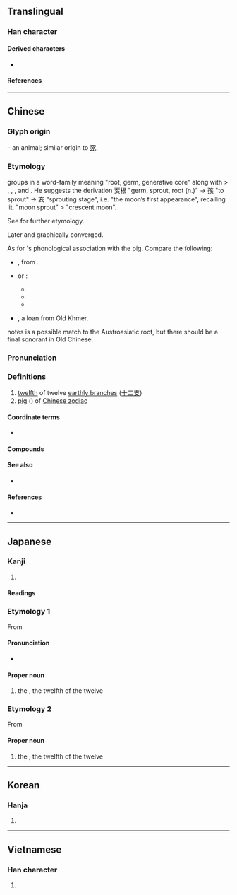 {{character info}}
==Translingual==
{{stroke order|type=animate}}

===Han character===
{{Han char|rn=8|rad=亠|as=04|sn=6|four=00802|canj=YVHO|ids=⿳亠⿸𠃋丿人}}

====Derived characters====
* {{l|mul|[[侅]] [[孩]] [[咳]] [[垓]] [[陔]] [[姟]] [[峐]] [[㤥]] [[㧡]] [[核]] [[胲]] [[晐]] [[烗]] [[畡]] [[硋]] [[䀭]] [[絯]] [[㚊]] [[該]]([[该]]) [[賅]]([[赅]]) [[豥]] [[輆]] [[䠹]] [[𨠳]] [[䤤]] [[䬵]] [[駭]]([[骇]]) [[骸]] [[刻]] [[劾]] [[郂]] [[欬]] [[㱾]] [[頦]]([[颏]]) [[奒]] [[荄]] [[氦]] [[痎]] [[閡]]([[阂]]) [[賌]] [[餩]]}}

====References====
{{Han ref|kx=0088.080|dkj=00292|dj=0186.010|hdz=10283.050|uh=4EA5}}

----

==Chinese==
{{zh-forms|alt=㐪,𠀅}}

===Glyph origin===
{{Han etym}}
{{liushu|p}} – an animal; similar origin to [[豕]].

===Etymology===
{{zh-ref|Smith (2011)}} groups {{och-l|亥}} in a word-family meaning "root, germ, generative core" along with {{och-l|荄|tr=*kɯ:|grassroot}} > {{och-l|根|root}}, {{och-l|核|id=2|germ, kernel}}, {{och-l|骸|(human) bones}}, and {{och-l|孩|child}}. He suggests the derivation 荄根 "germ, sprout, root (n.)" → 孩 "to sprout" → 亥 "sprouting stage", i.e. "the moon’s first appearance", recalling {{zh-l|月芽}} lit. "moon sprout" > "crescent moon".

See {{zh-l|核}} for further etymology.

Later {{zh-l|亥}} and {{zh-l|豕|pig}} graphically converged.

As for {{och-l|亥}}'s phonological association with the pig. Compare the following:
* {{cog|km|កុរ||year of the pig}}, from {{cog|mkh-okm-A|kur}}.
* {{cog|mkh-vie-pro|*guːrʔ|t=pig; pork}} or {{m|mkh-vie-pro|*kuːrʔ|t=pig; pork}}:
** {{cog|vi|cúi||''(archaic)'' pig}}
** {{cog|mtq|củi|tr=kuːj³|t=pig}}
** {{cog|scb|cûl|tr=kûːl|t=pig}}
* {{cog|th|กุน||year of the pig}}, a loan from Old Khmer.
{{zh-ref|Ferlus (2013)}} notes {{och-l|亥}} is a possible match to the Austroasiatic root, but there should be a final sonorant in Old Chinese.

===Pronunciation===
{{zh-pron
|m=hài
|c=hoi6
|h=pfs=hoi
|j=hai3
|mn=qz:hǎi/tw,xm,zz:hāi
|mn-t=hai6
|w=3hhe
|mc=y
|oc=y
|cat=n
}}

===Definitions===
{{zh-hanzi}}

# [[twelfth]] of twelve [[earthly branch]]es ([[十二支]])
# [[pig]] ({{zh-l|*豬}}) of [[W:Chinese zodiac|Chinese zodiac]]

====Coordinate terms====
* {{list:earthly branches/zh}}

====Compounds====
{{zh-der|亥豕|亥市|亥時|俄亥俄|亥豕魯魚|魯魚亥豕|辛亥革命}}

====See also====
* {{l|zh|豕}}

====References====
* {{thcwd|2051}}

----

==Japanese==

===Kanji===
{{ja-kanji|grade=|rs=亠04}}

# {{rfdef|ja|sort=亠04}}

====Readings====
{{ja-readings
|goon=がい
|kanon=かい
|kun=い-<ゐ-
}}

===Etymology 1===
{{ja-kanjitab|い|yomi=k}}
{{wp|lang=ja}}
From {{m|ja|猪|tr=inoshishi, i||[[boar]]}}

====Pronunciation====
{{ja-pron|acc=1|acc2=0|y=k|い}}
* {{hmp|ja|sort=い|イ|井|胆|猪|豬|堰|藺|伊|夷|衣|医|易|威|胃|帷|異|偉|意|緯|彝}}

====Proper noun====
{{ja-pos|proper|い|hhira=ゐ}}

# the {{w|Pig (zodiac)|Boar}}, the twelfth of the twelve {{w|Earthly Branches}}

===Etymology 2===
{{ja-kanjitab|がい|yomi=o}}
From {{der|ja|ltc|亥|tr=hoj<sup>X</sup>|sort=かい'}}

====Proper noun====
{{ja-pos|proper|がい}}

# the {{w|Pig (zodiac)|Boar}}, the twelfth of the twelve {{w|Earthly Branches}}

{{cln|ja|words with multiple readings}}
{{topics|ja|Earthly branches|sort=い}}

----

==Korean==

===Hanja===
{{ko-hanja|해}}

# {{rfdef|ko|sort=亠04}}

----

==Vietnamese==

===Han character===
{{vi-readings|reading=hợi|rs=亠04}}

# {{rfdef|vi|sort=亠04}}